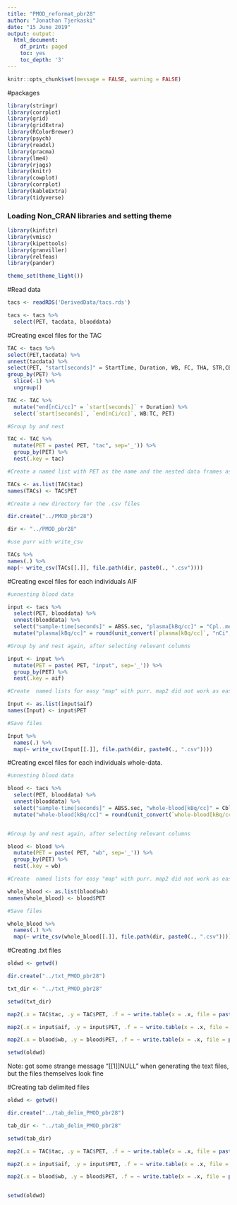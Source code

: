 ```yaml
---
title: "PMOD_reformat_pbr28"
author: "Jonathan Tjerkaski"
date: "15 June 2019"
output: output:
  html_document:
    df_print: paged
    toc: yes
    toc_depth: '3'
---
```



```r
knitr::opts_chunk$set(message = FALSE, warning = FALSE)
```

#packages

```r

library(stringr)
library(corrplot)
library(grid)
library(gridExtra)
library(RColorBrewer)
library(psych)
library(readxl)
library(pracma)
library(lme4)
library(rjags)
library(knitr)
library(cowplot)
library(corrplot)
library(kableExtra)
library(tidyverse)

```

### Loading Non_CRAN libraries and setting theme

```r

library(kinfitr)
library(vmisc)
library(kipettools)
library(granviller)
library(relfeas)
library(pander)

theme_set(theme_light())

```

#Read data

```r

tacs <- readRDS('DerivedData/tacs.rds')

tacs <- tacs %>% 
  select(PET, tacdata, blooddata)

```

#Creating excel files for the TAC

```r

TAC <- tacs %>%
select(PET,tacdata) %>% 
unnest(tacdata) %>% 
select(PET, "start[seconds]" = StartTime, Duration, WB, FC, THA, STR,CBL,TC) %>% 
group_by(PET) %>% 
  slice(-1) %>% 
  ungroup()

TAC <- TAC %>% 
  mutate("end[nCi/cc]" = `start[seconds]` + Duration) %>% 
  select(`start[seconds]`, `end[nCi/cc]`, WB:TC, PET)

#Group by and nest

TAC <- TAC %>% 
  mutate(PET = paste( PET, "tac", sep='_')) %>% 
  group_by(PET) %>% 
  nest(.key = tac)

#Create a named list with PET as the name and the nested data frames as content

TACs <- as.list(TAC$tac)
names(TACs) <- TAC$PET

#Create a new directory for the .csv files

dir.create("../PMOD_pbr28")

dir <- "../PMOD_pbr28"

#use purr with write_csv

TACs %>%
names(.) %>%
map(~ write_csv(TACs[[.]], file.path(dir, paste0(., ".csv"))))

```

#Creating excel files for each individuals AIF

```r

#unnesting blood data

input <- tacs %>% 
  select(PET, blooddata) %>% 
  unnest(blooddata) %>% 
  select("sample-time[seconds]" = ABSS.sec, "plasma[kBq/cc]" = "Cpl..metabcorr.", PET) %>% 
  mutate("plasma[kBq/cc]" = round(unit_convert(`plasma[kBq/cc]`, "nCi", "kBq")))

#Group by and nest again, after selecting relevant columns

input <- input %>% 
  mutate(PET = paste( PET, "input", sep='_')) %>% 
  group_by(PET) %>% 
  nest(.key = aif)

#Create  named lists for easy "map" with purr. map2 did not work as easilly

Input <- as.list(input$aif)
names(Input) <- input$PET

#Save files

Input %>% 
  names(.) %>% 
  map(~ write_csv(Input[[.]], file.path(dir, paste0(., ".csv")))) 

```

#Creating excel files for each individuals whole-data.

```r

#unnesting blood data

blood <- tacs %>% 
  select(PET, blooddata) %>% 
  unnest(blooddata) %>% 
  select("sample-time[seconds]" = ABSS.sec, "whole-blood[kBq/cc]" = Cbl.disp.corr, PET) %>% 
  mutate("whole-blood[kBq/cc]" = round(unit_convert(`whole-blood[kBq/cc]`, "nCi", "kBq"))) 


#Group by and nest again, after selecting relevant columns

blood <- blood %>% 
  mutate(PET = paste( PET, "wb", sep='_')) %>% 
  group_by(PET) %>% 
  nest(.key = wb)

#Create  named lists for easy "map" with purr. map2 did not work as easilly

whole_blood <- as.list(blood$wb)
names(whole_blood) <- blood$PET

#Save files

whole_blood %>% 
  names(.) %>% 
  map(~ write_csv(whole_blood[[.]], file.path(dir, paste0(., ".csv"))))  

```

#Creating .txt files

```r

oldwd <- getwd()

dir.create("../txt_PMOD_pbr28")

txt_dir <- "../txt_PMOD_pbr28"

setwd(txt_dir)

map2(.x = TAC$tac, .y = TAC$PET, .f = ~ write.table(x = .x, file = paste0(.y, ".txt") , quote = FALSE, row.names = F))

map2(.x = input$aif, .y = input$PET, .f = ~ write.table(x = .x, file = paste0(.y, ".txt") , quote = FALSE, row.names = F))

map2(.x = blood$wb, .y = blood$PET, .f = ~ write.table(x = .x, file = paste0(.y, ".txt") , quote = FALSE, row.names = F))

setwd(oldwd)

```

Note: got some strange message "[[1]]NULL" when generating the text files, but the files themselves look fine

#Creating tab delimited files

```r

oldwd <- getwd()

dir.create("../tab_delim_PMOD_pbr28")

tab_dir <- "../tab_delim_PMOD_pbr28"

setwd(tab_dir)

map2(.x = TAC$tac, .y = TAC$PET, .f = ~ write.table(x = .x, file = paste0(.y, ".txt") , quote = FALSE, sep="\t", row.names = F))

map2(.x = input$aif, .y = input$PET, .f = ~ write.table(x = .x, file = paste0(.y, ".txt") , quote = FALSE, sep="\t", row.names = F))

map2(.x = blood$wb, .y = blood$PET, .f = ~ write.table(x = .x, file = paste0(.y, ".txt") , quote = FALSE, sep="\t", row.names = F))


setwd(oldwd)

```


